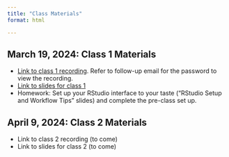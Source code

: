 ```yaml
---
title: "Class Materials"
format: html

---
```


## March 19, 2024: Class 1 Materials

- [Link to class 1 recording](https://vimeo.com/925123310). Refer to follow-up email for the password to view the recording. 
- [Link to slides for class 1](https://bellwetherorg.github.io/quant_plc_rclass/slides/class_1.html)
- Homework: Set up your RStudio interface to your taste ("RStudio Setup and Workflow Tips" slides) and complete the pre-class set up. 

## April 9, 2024: Class 2 Materials 

- Link to class 2 recording (to come) 
- Link to slides for class 2 (to come)